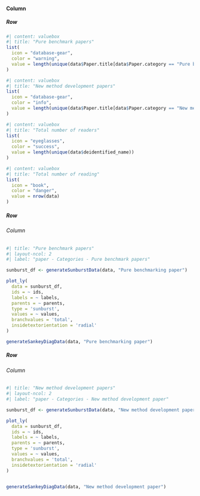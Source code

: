 #### Column {width="100%"}

##### Row {height="20%"}

```r
#| content: valuebox
#| title: "Pure benchmark papers"
list(
  icon = "database-gear",
  color = "warning",
  value = length(unique(data$Paper.title[data$Paper.category == "Pure benchmarking paper"]))
)
```

```r
#| content: valuebox
#| title: "New method development papers"
list(
  icon = "database-gear",
  color = "info",
  value = length(unique(data$Paper.title[data$Paper.category == "New method development paper"]))
)
```

```r
#| content: valuebox
#| title: "Total number of readers"
list(
  icon = "eyeglasses",
  color = "success",
  value = length(unique(data$deidentified_name))
)
```

```r
#| content: valuebox
#| title: "Total number of reading"
list(
  icon = "book",
  color = "danger",
  value = nrow(data)
)
```


##### Row {height="40%"}

###### Column {width="100%"}
```r
#| title: "Pure benchmark papers"
#| layout-ncol: 2
#| label: "paper - Categories - Pure benchmark papers"

sunburst_df <- generateSunburstData(data, "Pure benchmarking paper")

plot_ly(
  data = sunburst_df,
  ids = ~ ids,
  labels = ~ labels,
  parents = ~ parents,
  type = 'sunburst',
  values = ~ values,
  branchvalues = 'total',
  insidetextorientation = 'radial'
)

generateSankeyDiagData(data, "Pure benchmarking paper")


```

##### Row {height="40%"}

###### Column {width="50%"}

```r
#| title: "New method development papers"
#| layout-ncol: 2
#| label: "paper - Categories - New method development paper"

sunburst_df <- generateSunburstData(data, "New method development paper")

plot_ly(
  data = sunburst_df,
  ids = ~ ids,
  labels = ~ labels,
  parents = ~ parents,
  type = 'sunburst',
  values = ~ values,
  branchvalues = 'total',
  insidetextorientation = 'radial'
)


generateSankeyDiagData(data, "New method development paper")

```
